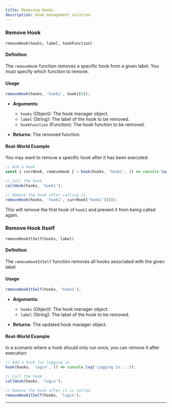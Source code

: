 ```yaml
---
title: Removing Hooks.
description: Hook management solution.
---
```


### Remove Hook

`removeHook(hooks, label, hookFunction)`

#### Definition

The `removeHook` function removes a specific hook from a given label. You must specify which function to remove.

#### Usage

```javascript
removeHook(hooks, 'hook1', hook1[0]);
```

- **Arguments**:
  - `hooks` (Object): The hook manager object.
  - `label` (String): The label of the hook to be removed.
  - `hookFunction` (Function): The hook function to be removed.

- **Returns**: The removed function.

#### Real-World Example

You may want to remove a specific hook after it has been executed:

```javascript
// Add a hook
const { currHook, removeHook } = hook(hooks, 'hook1', () => console.log('This is a hook'));

// Call the hook
callHook(hooks, 'hook1');

// Remove the hook after calling it
removeHook(hooks, 'hook1', currHook['hook1'][0]);
```

This will remove the first hook of `hook1` and prevent it from being called again.


###  Remove Hook Itself

`removeHookItSelf(hooks, label)`

#### Definition

The `removeHookItSelf` function removes all hooks associated with the given label.

#### Usage

```javascript
removeHookItSelf(hooks, 'hook1');
```

- **Arguments**:
  - `hooks` (Object): The hook manager object.
  - `label` (String): The label of the hook to be removed.

- **Returns**: The updated hook manager object.

#### Real-World Example

In a scenario where a hook should only run once, you can remove it after execution:

```javascript
// Add a hook for logging in
hook(hooks, 'login', () => console.log('Logging in...'));

// Call the hook
callHook(hooks, 'login');

// Remove the hook after it is called
removeHookItSelf(hooks, 'login');
```

---
